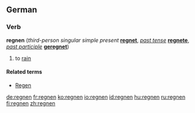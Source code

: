 ==German==

===Verb===
'''regnen''' (''third-person singular simple present'' '''[[regnet]]''', ''[[past tense]]'' '''[[regnete]]''', ''[[past participle]]'' '''[[geregnet]]''')

# to [[rain]]

====Related terms====
*[[Regen]] {{m}}

[[de:regnen]]
[[fr:regnen]]
[[ko:regnen]]
[[io:regnen]]
[[id:regnen]]
[[hu:regnen]]
[[ru:regnen]]
[[fi:regnen]]
[[zh:regnen]]